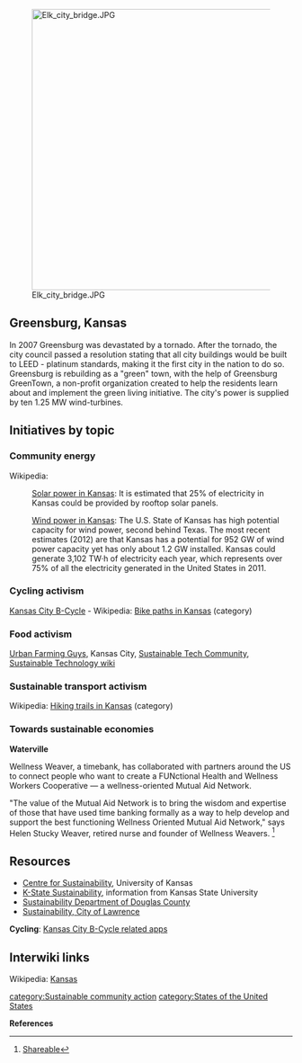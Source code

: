 [[File:Elk city bridge.JPG|right|500px]]

== Greensburg, Kansas ==

In 2007 Greensburg was devastated by a tornado. After the tornado, the city council passed a resolution stating that all city buildings would be built to LEED - platinum standards, making it the first city in the nation to do so. Greensburg is rebuilding as a "green" town, with the help of Greensburg GreenTown, a non-profit organization created to help the residents learn about and implement the green living initiative. The city's power is supplied by ten 1.25 MW wind-turbines. {{W|Greensburg, Kansas}}

== Initiatives by topic ==

=== Community energy ===

Wikipedia: 
:[[wikipedia:Solar power in Kansas|Solar power in Kansas]]: It is estimated that 25% of electricity in Kansas could be provided by rooftop solar panels.

:[[wikipedia:Wind power in Kansas|Wind power in Kansas]]: The U.S. State of Kansas has high potential capacity for wind power, second behind Texas. The most recent estimates (2012) are that Kansas has a potential for 952 GW of wind power capacity yet has only about 1.2 GW installed. Kansas could generate 3,102 TW·h of electricity each year, which represents over 75% of all the electricity generated in the United States in 2011.

=== Cycling activism ===

[https://kansascity.bcycle.com Kansas City B-Cycle] - Wikipedia: [[wikipedia:Category:Bike paths in Kansas|Bike paths in Kansas]] (category)

=== Food activism ===

[http://theurbanfarmingguys.com/ Urban Farming Guys], Kansas City, [http://community.theurbanfarmingguys.com/ Sustainable Tech Community], [http://theurbanfarmingguys.com/wiki/Main_Page Sustainable Technology wiki]

=== Sustainable transport activism ===

Wikipedia: [[wikipedia:Category:Hiking trails in Kansas|Hiking trails in Kansas]] (category)

=== Towards sustainable economies ===

'''Waterville'''

Wellness Weaver, a timebank, has collaborated with partners around the US to connect people who want to create a FUNctional Health and Wellness Workers Cooperative — a wellness-oriented Mutual Aid Network.

"The value of the Mutual Aid Network is to bring the wisdom and expertise of those that have used time banking formally as a way to help develop and support the best functioning Wellness Oriented Mutual Aid Network," says Helen Stucky Weaver, retired nurse and founder of Wellness Weavers. <ref>[http://www.shareable.net/blog/the-mutual-aid-network-takes-a-ground-up-approach-to-create-a-collaborative-economy Shareable]</ref>

== Resources ==
*[http://sustain.ku.edu/ Centre for Sustainability], University of Kansas
*[http://sustainability.k-state.edu/ K-State Sustainability], information from Kansas State University
*[http://www.douglas-county.com/depts/ad/su/su_home.aspx Sustainability Department of Douglas County]
*[http://lawrenceks.org/sustainability Sustainability, City of Lawrence]

{{Apps}}

'''Cycling''': [https://kansascity.bcycle.com/About/apps.aspx Kansas City B-Cycle related apps]

== Interwiki links ==
Wikipedia: [[wikipedia:Kansas|Kansas]]


{{scaendmenu}}
[[category:Sustainable community action]]
[[category:States of the United States]]

'''References'''
{{Attrib sca ref|Kansas}}
<references/>
